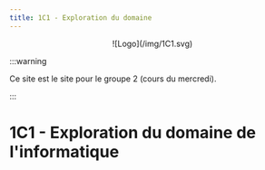 ```yaml
---
title: 1C1 - Exploration du domaine
---
```



<center>
  ![Logo](/img/1C1.svg)
</center> 

:::warning

Ce site est le site pour le groupe 2 (cours du mercredi).

:::

# 1C1 - Exploration du domaine de l'informatique

<SharedIndex />
